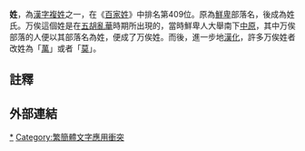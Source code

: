 {{姓氏
|复姓=是
|姓氏=万俟
|显示=-{万}-俟
|拼音=Mòqí
|南京官話=Mä<sup>5</sup>qi<sup>2</sup>
|注音=ㄇㄛˋ ㄑㄧˊ
|中国大陆=Mòqí
|台湾=
|香港=
|澳门=
|新加坡=
|马来西亚=
|谚文=묵기
|新字体=万俟
|旧字体=万俟
|平假名=ぼくき
|片假名=ボクキ
|越南=Mặc Kỳ
|文觀部式=Mukgi
|馬-賴式=Mukki
|日语罗马字=bokuki
|反切=母特切 + 啓離切
|同音字=墨棋
|堂号=
|郡望=[[兰陵郡|兰陵郡]]
}}

'''{{Ruby-py|-{万}-俟|-{zh-cn:Mòqí;zh-tw:ㄇㄛˋ ㄑㄧˊ;zh-hk:Mak6kei4}-}}姓'''{{notetag|{{標音 |字=-{万俟}- |繁= |简= |拼音=Mòqí |注音=ㄇㄛˋ ㄑㄧˊ |南京=Mä5qi2 |粤拼=Mak6kei4 |中古= |反切=莫北、渠希|同音字=墨棋}}}}{{notetag|「-{万}-」不是[[簡體字|簡體字]]，不應轉寫為「-{萬}-俟」。}}，為[[漢字姓氏|漢字]][[複姓|複姓]]之一，在《[[百家姓|百家姓]]》中排名第409位。原為[[鮮卑|鮮卑]]部落名，後成為姓氏。万俟這個姓是在[[五胡亂華|五胡亂華]]時期所出現的，當時鮮卑人大舉南下[[中原|中原]]，其中万俟部落的人便以其部落名為姓，便成了万俟姓。而後，進一步地[[漢化|漢化]]，許多万俟姓者改姓為「[[萬姓|萬]]」或者「[[莫姓|莫]]」。

==註釋==
{{notefoot}}

==外部連結==
{{Wikisource further reading}}

[[Category:万俟姓|*]]
[[Category:繁簡體文字應用衝突|Category:繁簡體文字應用衝突]]